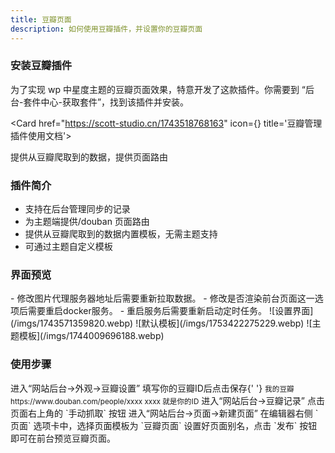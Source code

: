 ```yaml
---
title: 豆瓣页面
description: 如何使用豆瓣插件，并设置你的豆瓣页面
---
```


### 安装豆瓣插件

为了实现 wp 中星度主题的豆瓣页面效果，特意开发了这款插件。你需要到 “后台-套件中心-获取套件”，找到该插件并安装。

<Cards>

<Card href="https://scott-studio.cn/1743518768163" icon={<ExternalLinkIcon className="text-purple-300" />} title='豆瓣管理插件使用文档'>

提供从豆瓣爬取到的数据，提供页面路由

</Card>
</Cards>

### 插件简介

- 支持在后台管理同步的记录
- 为主题端提供/douban 页面路由
- 提供从豆瓣爬取到的数据内置模板，无需主题支持
- 可通过主题自定义模板

### 界面预览

<Callout title="提示">
  - 修改图片代理服务器地址后需要重新拉取数据。 -
  修改是否渲染前台页面这一选项后需要重启docker服务。 -
  重启服务后需要重新启动定时任务。
</Callout>
<Tabs items={['设置界面', '默认模板', '主题模板']}>
  <Tab value="设置界面">![设置界面](/imgs/1743571359820.webp)</Tab>
  <Tab value="默认模板">![默认模板](/imgs/1753422275229.webp)</Tab>
  <Tab value="主题模板">![主题模板](/imgs/1744009696188.webp)</Tab>
</Tabs>

### 使用步骤

<Steps>
  <Step>进入“网站后台->外观->豆瓣设置”</Step>
  <Step>
    填写你的豆瓣ID后点击保存{' '}
    <small>我的豆瓣 https://www.douban.com/people/xxxx xxxx 就是你的ID</small>
  </Step>
  <Step>进入“网站后台->豆瓣记录”</Step>
  <Step>点击页面右上角的 `手动抓取` 按钮</Step>
  <Step>进入“网站后台->页面->新建页面”</Step>
  <Step>在编辑器右侧 `页面` 选项卡中，选择页面模板为 `豆瓣页面`</Step>
  <Step>设置好页面别名，点击 `发布` 按钮即可在前台预览豆瓣页面。</Step>
</Steps>
